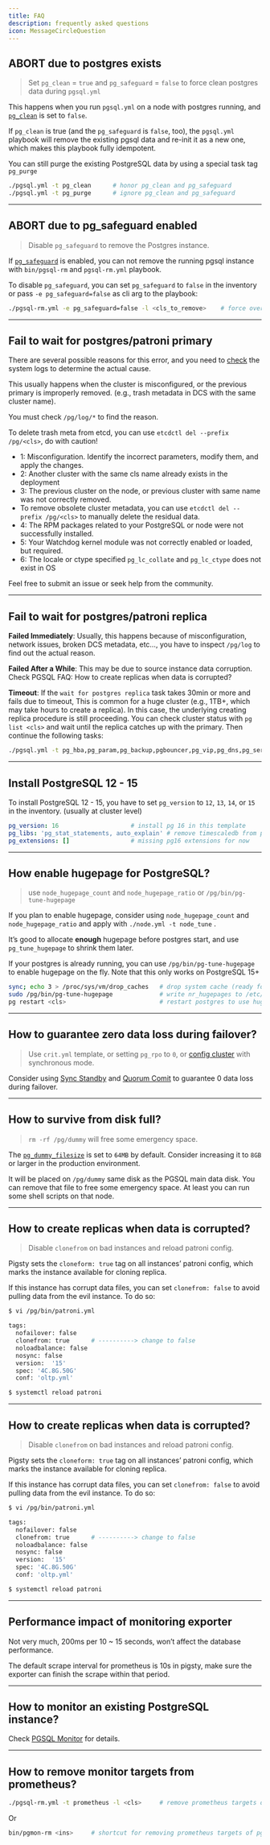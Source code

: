 ```yaml
---
title: FAQ
description: frequently asked questions
icon: MessageCircleQuestion
---
```


## ABORT due to postgres exists

> Set `pg_clean` = `true` and `pg_safeguard` = `false` to force clean postgres data during `pgsql.yml`

This happens when you run `pgsql.yml` on a node with postgres running, and [`pg_clean`](/docs/pgsql/param#pg_clean) is set to `false`.

If `pg_clean` is true (and the `pg_safeguard` is `false`, too), the `pgsql.yml` playbook will remove the existing pgsql data and re-init it as a new one, which makes this playbook fully idempotent.

You can still purge the existing PostgreSQL data by using a special task tag `pg_purge`

```bash
./pgsql.yml -t pg_clean      # honor pg_clean and pg_safeguard
./pgsql.yml -t pg_purge      # ignore pg_clean and pg_safeguard
```

------

## ABORT due to pg_safeguard enabled

> Disable `pg_safeguard` to remove the Postgres instance.

If [`pg_safeguard`](/docs/pgsql/param#pg_safeguard) is enabled, you can not remove the running pgsql instance with `bin/pgsql-rm` and `pgsql-rm.yml` playbook.

To disable `pg_safeguard`, you can set `pg_safeguard` to `false` in the inventory or pass `-e pg_safeguard=false` as cli arg to the playbook:

```bash
./pgsql-rm.yml -e pg_safeguard=false -l <cls_to_remove>    # force override pg_safeguard
```

------

## Fail to wait for postgres/patroni primary

There are several possible reasons for this error, and you need to [check](https://github.com/pgsty/pigsty/discussions/338) the system logs to determine the actual cause.

This usually happens when the cluster is misconfigured, or the previous primary is improperly removed. (e.g., trash metadata in DCS with the same cluster name).

You must check `/pg/log/*` to find the reason.

To delete trash meta from etcd, you can use `etcdctl del --prefix /pg/<cls>`, do with caution!

- 1: Misconfiguration. Identify the incorrect parameters, modify them, and apply the changes.
- 2: Another cluster with the same cls name already exists in the deployment
- 3: The previous cluster on the node, or previous cluster with same name was not correctly removed.
- To remove obsolete cluster metadata, you can use `etcdctl del --prefix /pg/<cls>` to manually delete the residual data.
- 4: The RPM packages related to your PostgreSQL or node were not successfully installed.
- 5: Your Watchdog kernel module was not correctly enabled or loaded, but required.
- 6: The locale or ctype specified `pg_lc_collate` and `pg_lc_ctype` does not exist in OS

Feel free to submit an issue or seek help from the community.

------

## Fail to wait for postgres/patroni replica

**Failed Immediately**: Usually, this happens because of misconfiguration, network issues, broken DCS metadata, etc…, you have to inspect `/pg/log` to find out the actual reason.

**Failed After a While**: This may be due to source instance data corruption. Check PGSQL FAQ: How to create replicas when data is corrupted?

**Timeout**: If the `wait for postgres replica` task takes 30min or more and fails due to timeout, This is common for a huge cluster (e.g., 1TB+, which may take hours to create a replica). In this case, the underlying creating replica procedure is still proceeding. You can check cluster status with `pg list <cls>` and wait until the replica catches up with the primary. Then continue the following tasks:

```bash
./pgsql.yml -t pg_hba,pg_param,pg_backup,pgbouncer,pg_vip,pg_dns,pg_service,pg_exporter,pg_register -l <problematic_replica>
```

------

## Install PostgreSQL 12 - 15

To install PostgreSQL 12 - 15, you have to set `pg_version` to `12`, `13`, `14`, or `15` in the inventory. (usually at cluster level)

```yaml
pg_version: 16                    # install pg 16 in this template
pg_libs: 'pg_stat_statements, auto_explain' # remove timescaledb from pg 16 beta
pg_extensions: []                 # missing pg16 extensions for now
```

------

## How enable hugepage for PostgreSQL?

> use `node_hugepage_count` and `node_hugepage_ratio` or `/pg/bin/pg-tune-hugepage`

If you plan to enable hugepage, consider using `node_hugepage_count` and `node_hugepage_ratio` and apply with `./node.yml -t node_tune` .

It’s good to allocate **enough** hugepage before postgres start, and use `pg_tune_hugepage` to shrink them later.

If your postgres is already running, you can use `/pg/bin/pg-tune-hugepage` to enable hugepage on the fly. Note that this only works on PostgreSQL 15+

```bash
sync; echo 3 > /proc/sys/vm/drop_caches   # drop system cache (ready for performance impact)
sudo /pg/bin/pg-tune-hugepage             # write nr_hugepages to /etc/sysctl.d/hugepage.conf
pg restart <cls>                          # restart postgres to use hugepage
```

------

## How to guarantee zero data loss during failover?

> Use `crit.yml` template, or setting `pg_rpo` to `0`, or [config cluster](https://pigsty.io/docs/pgsql/admin/#config-cluster) with synchronous mode.

Consider using [Sync Standby](https://pigsty.io/docs/pgsql/config/#sync-standby) and [Quorum Comit](https://pigsty.io/docs/pgsql/config/#quorum-commit) to guarantee 0 data loss during failover.

------

## How to survive from disk full?

> `rm -rf /pg/dummy` will free some emergency space.

The [`pg_dummy_filesize`](/docs/pgsql/param#pg_dummy_filesize) is set to `64MB` by default. Consider increasing it to `8GB` or larger in the production environment.

It will be placed on `/pg/dummy` same disk as the PGSQL main data disk. You can remove that file to free some emergency space. At least you can run some shell scripts on that node.

------

## How to create replicas when data is corrupted?

> Disable `clonefrom` on bad instances and reload patroni config.

Pigsty sets the `cloneform: true` tag on all instances’ patroni config, which marks the instance available for cloning replica.

If this instance has corrupt data files, you can set `clonefrom: false` to avoid pulling data from the evil instance. To do so:

```bash
$ vi /pg/bin/patroni.yml

tags:
  nofailover: false
  clonefrom: true      # ----------> change to false
  noloadbalance: false
  nosync: false
  version:  '15'
  spec: '4C.8G.50G'
  conf: 'oltp.yml'

$ systemctl reload patroni
```

------

## How to create replicas when data is corrupted?

> Disable `clonefrom` on bad instances and reload patroni config.

Pigsty sets the `cloneform: true` tag on all instances’ patroni config, which marks the instance available for cloning replica.

If this instance has corrupt data files, you can set `clonefrom: false` to avoid pulling data from the evil instance. To do so:

```bash
$ vi /pg/bin/patroni.yml

tags:
  nofailover: false
  clonefrom: true      # ----------> change to false
  noloadbalance: false
  nosync: false
  version:  '15'
  spec: '4C.8G.50G'
  conf: 'oltp.yml'

$ systemctl reload patroni
```

------

## Performance impact of monitoring exporter

Not very much, 200ms per 10 ~ 15 seconds, won’t affect the database performance.

The default scrape interval for prometheus is 10s in pigsty, make sure the exporter can finish the scrape within that period.

------

## How to monitor an existing PostgreSQL instance?

Check [PGSQL Monitor](https://pigsty.io/docs/pgsql/monitor/) for details.

------

## How to remove monitor targets from prometheus?

```bash
./pgsql-rm.yml -t prometheus -l <cls>     # remove prometheus targets of cluster 'cls'
```

Or

```bash
bin/pgmon-rm <ins>     # shortcut for removing prometheus targets of pgsql instance 'ins'
```

